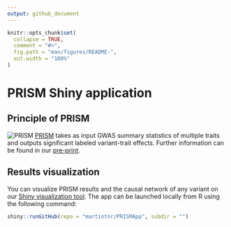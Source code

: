 ```yaml
---
output: github_document
---
```


<!-- README.md is generated from README.Rmd. Please edit that file -->

```r
knitr::opts_chunk$set(
  collapse = TRUE,
  comment = "#>",
  fig.path = "man/figures/README-",
  out.width = "100%"
)
```

# PRISM Shiny application

<!-- badges: start -->
<!-- badges: end -->

## Principle of PRISM

![PRISM](Github_Fig.png)
[PRISM](https://github.com/martintnr/PRISM) takes as input GWAS summary statistics of multiple traits and outputs significant labeled variant-trait effects. Further information can be found in our [pre-print](https://doi.org/10.1101/2024.06.01.24308193).

## Results visualization

You can visualize PRISM results and the causal network of any variant on our [Shiny visualization tool](https://verbam01.shinyapps.io/PRISM/). The app can be launched locally from R using the following command:
```r

shiny::runGitHub(repo = "martintnr/PRISMApp", subdir = "")

```




